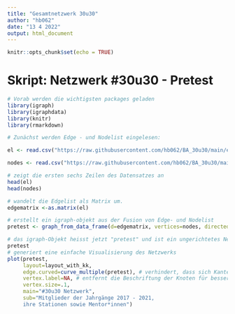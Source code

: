 ---
title: "Gesamtnetzwerk 30u30"
author: "hb062"
date: "13 4 2022"
output: html_document
---

```{r setup, include=FALSE}
knitr::opts_chunk$set(echo = TRUE)
```

# Skript: Netzwerk #30u30 - Pretest

```{r wichtigste packages abrufen}
# Vorab werden die wichtigsten packages geladen
library(igraph)
library(igraphdata)
library(knitr) 
library(rmarkdown) 
```

```{r Netzwerk einlesen}
# Zunächst werden Edge - und Nodelist eingelesen:

el <- read.csv("https://raw.githubusercontent.com/hb062/BA_30u30/main/edges_complete%20-%20edgelist.csv", header=T, as.is=T, sep = ",")

nodes <- read.csv("https://raw.githubusercontent.com/hb062/BA_30u30/main/nodelist_complete%20-%20nodelist.csv", header=T, as.is=T, sep = ",")

# zeigt die ersten sechs Zeilen des Datensatzes an
head(el)
head(nodes)

# wandelt die Edgelist als Matrix um.
edgematrix <-as.matrix(el)

# erstellt ein igraph-objekt aus der Fusion von Edge- und Nodelist
pretest <- graph_from_data_frame(d=edgematrix, vertices=nodes, directed=FALSE)

# das igraph-Objekt heisst jetzt "pretest" und ist ein ungerichtetes Netzwerk.
pretest
# generiert eine einfache Visualisierung des Netzwerks
plot(pretest,
     layout=layout_with_kk,
     edge.curved=curve_multiple(pretest), # verhindert, dass sich Kanten überlagern
     vertex.label=NA, # entfernt die Beschriftung der Knoten für bessere Übersichtlichkeit
     vertex.size=.1,
     main="#30u30 Netzwerk",
     sub="Mitglieder der Jahrgänge 2017 - 2021,
     ihre Stationen sowie Mentor*innen")

```
